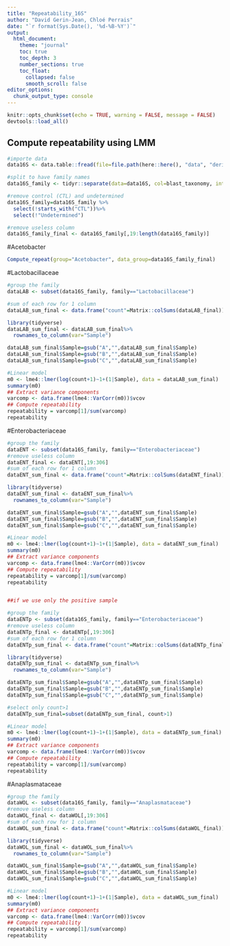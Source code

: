 ```yaml
---
title: "Repeatability_16S"
author: "David Gerin-Jean, Chloé Perrais"
date: "`r format(Sys.Date(), '%d-%B-%Y')`"
output: 
  html_document:
    theme: "journal"
    toc: true
    toc_depth: 3
    number_sections: true
    toc_float:
      collapsed: false
      smooth_scroll: false
editor_options: 
  chunk_output_type: console
---
```



```r
knitr::opts_chunk$set(echo = TRUE, warning = FALSE, message = FALSE)
devtools::load_all()
```

## Compute repeatability using LMM
```r
#importe data
data16S <- data.table::fread(file=file.path(here::here(), "data", "derived_data", "2022_16S_JRLAT_cleaned_filtered_abundance_final.tsv"),sep="\t",header=TRUE)

#split to have family names
data16S_family <- tidyr::separate(data=data16S, col=blast_taxonomy, into=c("kingdom","phylum","class","order","family","genus","species"),  sep=";")

#remove control (CTL) and undetermined
data16S_family=data16S_family %>% 
  select(!starts_with("CTL"))%>% 
  select(!"Undetermined")

#remove useless column
data16S_family_final <- data16S_family[,19:length(data16S_family)]
```

#Acetobacter
```r
Compute_repeat(group="Acetobacter", data_group=data16S_family_final)
```
 
#Lactobacillaceae
```r
#group the family
dataLAB <- subset(data16S_family, family=="Lactobacillaceae")

#sum of each row for 1 column
dataLAB_sum_final <- data.frame("count"=Matrix::colSums(dataLAB_final))

library(tidyverse)
dataLAB_sum_final <- dataLAB_sum_final%>%
  rownames_to_column(var="Sample")

dataLAB_sum_final$Sample=gsub("A","",dataLAB_sum_final$Sample)
dataLAB_sum_final$Sample=gsub("B","",dataLAB_sum_final$Sample)
dataLAB_sum_final$Sample=gsub("C","",dataLAB_sum_final$Sample)

#Linear model
m0 <- lme4::lmer(log(count+1)~1+(1|Sample), data = dataLAB_sum_final)
summary(m0)
## Extract variance components
varcomp <- data.frame(lme4::VarCorr(m0))$vcov
## Compute repeatability
repeatability = varcomp[1]/sum(varcomp)
repeatability
```
 
 
#Enterobacteriaceae
```r
#group the family
dataENT <- subset(data16S_family, family=="Enterobacteriaceae")
#remove useless column
dataENT_final <- dataENT[,19:306]
#sum of each row for 1 column
dataENT_sum_final <- data.frame("count"=Matrix::colSums(dataENT_final))

library(tidyverse)
dataENT_sum_final <- dataENT_sum_final%>%
  rownames_to_column(var="Sample")

dataENT_sum_final$Sample=gsub("A","",dataENT_sum_final$Sample)
dataENT_sum_final$Sample=gsub("B","",dataENT_sum_final$Sample)
dataENT_sum_final$Sample=gsub("C","",dataENT_sum_final$Sample)

#Linear model
m0 <- lme4::lmer(log(count+1)~1+(1|Sample), data = dataENT_sum_final)
summary(m0)
## Extract variance components
varcomp <- data.frame(lme4::VarCorr(m0))$vcov
## Compute repeatability
repeatability = varcomp[1]/sum(varcomp)
repeatability


##if we use only the positive sample

#group the family
dataENTp <- subset(data16S_family, family=="Enterobacteriaceae")
#remove useless column
dataENTp_final <- dataENTp[,19:306]
#sum of each row for 1 column
dataENTp_sum_final <- data.frame("count"=Matrix::colSums(dataENTp_final))

library(tidyverse)
dataENTp_sum_final <- dataENTp_sum_final%>%
  rownames_to_column(var="Sample")

dataENTp_sum_final$Sample=gsub("A","",dataENTp_sum_final$Sample)
dataENTp_sum_final$Sample=gsub("B","",dataENTp_sum_final$Sample)
dataENTp_sum_final$Sample=gsub("C","",dataENTp_sum_final$Sample)

#select only count>1
dataENTp_sum_final=subset(dataENTp_sum_final, count>1)

#Linear model
m0 <- lme4::lmer(log(count+1)~1+(1|Sample), data = dataENTp_sum_final)
summary(m0)
## Extract variance components
varcomp <- data.frame(lme4::VarCorr(m0))$vcov
## Compute repeatability
repeatability = varcomp[1]/sum(varcomp)
repeatability
```

#Anaplasmataceae
```r
#group the family
dataWOL <- subset(data16S_family, family=="Anaplasmataceae")
#remove useless column
dataWOL_final <- dataWOL[,19:306]
#sum of each row for 1 column
dataWOL_sum_final <- data.frame("count"=Matrix::colSums(dataWOL_final))

library(tidyverse)
dataWOL_sum_final <- dataWOL_sum_final%>%
  rownames_to_column(var="Sample")

dataWOL_sum_final$Sample=gsub("A","",dataWOL_sum_final$Sample)
dataWOL_sum_final$Sample=gsub("B","",dataWOL_sum_final$Sample)
dataWOL_sum_final$Sample=gsub("C","",dataWOL_sum_final$Sample)

#Linear model
m0 <- lme4::lmer(log(count+1)~1+(1|Sample), data = dataWOL_sum_final)
summary(m0)
## Extract variance components
varcomp <- data.frame(lme4::VarCorr(m0))$vcov
## Compute repeatability
repeatability = varcomp[1]/sum(varcomp)
repeatability
```
